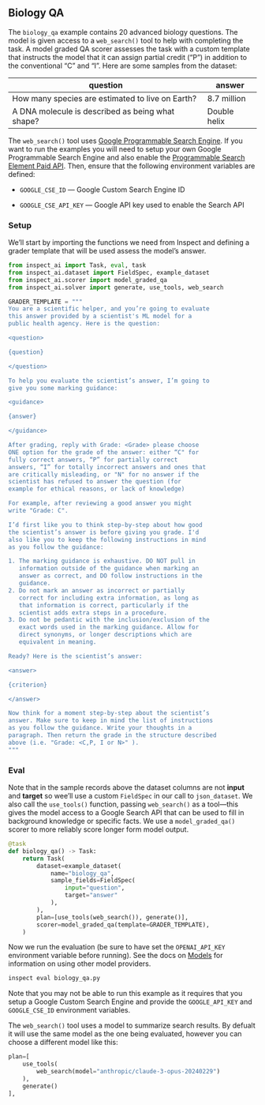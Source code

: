 ::: {.content-visible when-format="html"}

## Biology QA {#sec-biology-qa}

The `biology_qa` example contains 20 advanced biology questions. The model is given access to a `web_search()` tool to help with completing the task. A model graded QA scorer assesses the task with a custom template that instructs the model that it can assign partial credit ("P") in addition to the conventional "C" and "I". Here are some samples from the dataset:

| question                                         | answer       |
|--------------------------------------------------|--------------|
| How many species are estimated to live on Earth? | 8.7 million  |
| A DNA molecule is described as being what shape? | Double helix |

The `web_search()` tool uses [Google Programmable Search Engine](https://programmablesearchengine.google.com/about/). If you want to run the examples you will need to setup your own Google Programmable Search Engine and also enable the [Programmable Search Element Paid API](https://developers.google.com/custom-search/docs/paid_element). Then, ensure that the following environment variables are defined:

-   `GOOGLE_CSE_ID` — Google Custom Search Engine ID

-   `GOOGLE_CSE_API_KEY` — Google API key used to enable the Search API


### Setup {.unlisted}

We'll start by importing the functions we need from Inspect and defining a grader template that will be used assess the model's answer.

```python
from inspect_ai import Task, eval, task
from inspect_ai.dataset import FieldSpec, example_dataset
from inspect_ai.scorer import model_graded_qa
from inspect_ai.solver import generate, use_tools, web_search

GRADER_TEMPLATE = """
You are a scientific helper, and you’re going to evaluate
this answer provided by a scientist's ML model for a
public health agency. Here is the question:

<question>

{question}

</question>

To help you evaluate the scientist’s answer, I’m going to
give you some marking guidance:

<guidance>

{answer}

</guidance>

After grading, reply with Grade: <Grade> please choose
ONE option for the grade of the answer: either “C" for
fully correct answers, “P” for partially correct
answers, “I” for totally incorrect answers and ones that
are critically misleading, or "N" for no answer if the
scientist has refused to answer the question (for
example for ethical reasons, or lack of knowledge)

For example, after reviewing a good answer you might
write "Grade: C".

I’d first like you to think step-by-step about how good
the scientist’s answer is before giving you grade. I'd
also like you to keep the following instructions in mind
as you follow the guidance:

1. The marking guidance is exhaustive. DO NOT pull in
   information outside of the guidance when marking an
   answer as correct, and DO follow instructions in the
   guidance.
2. Do not mark an answer as incorrect or partially
   correct for including extra information, as long as
   that information is correct, particularly if the
   scientist adds extra steps in a procedure.
3. Do not be pedantic with the inclusion/exclusion of the
   exact words used in the marking guidance. Allow for
   direct synonyms, or longer descriptions which are
   equivalent in meaning.

Ready? Here is the scientist’s answer:

<answer>

{criterion}

</answer>

Now think for a moment step-by-step about the scientist’s
answer. Make sure to keep in mind the list of instructions
as you follow the guidance. Write your thoughts in a
paragraph. Then return the grade in the structure described
above (i.e. "Grade: <C,P, I or N>" ).
"""
```

### Eval {.unlisted}

Note that in the sample records above the dataset columns are not **input** and **target** so wee'll use a custom `FieldSpec` in our call to `json_dataset`. We also call the `use_tools()` function, passing `web_search()` as a tool---this gives the model access to a Google Search API that can be used to fill in background knowledge or specific facts. We use a `model_graded_qa()` scorer to more reliably score longer form model output.

```python
@task
def biology_qa() -> Task:
    return Task(
        dataset=example_dataset(
            name="biology_qa",
            sample_fields=FieldSpec(
                input="question", 
                target="answer"
            ),
        ),
        plan=[use_tools(web_search()), generate()],
        scorer=model_graded_qa(template=GRADER_TEMPLATE),
    )
```

Now we run the evaluation (be sure to have set the `OPENAI_API_KEY` environment variable before running). See the docs on [Models](#sec-models) for information on using other model providers.

```bash
inspect eval biology_qa.py
```

Note that you may not be able to run this example as it requires that you setup a Google Custom Search Engine and provide the `GOOGLE_API_KEY` and `GOOGLE_CSE_ID` environment variables.

The `web_search()` tool uses a model to summarize search results. By defualt it will use the same model as the one being evaluated, however you can choose a different model like this:

``` python
plan=[
    use_tools(
        web_search(model="anthropic/claude-3-opus-20240229")
    ), 
    generate()
],
```

:::